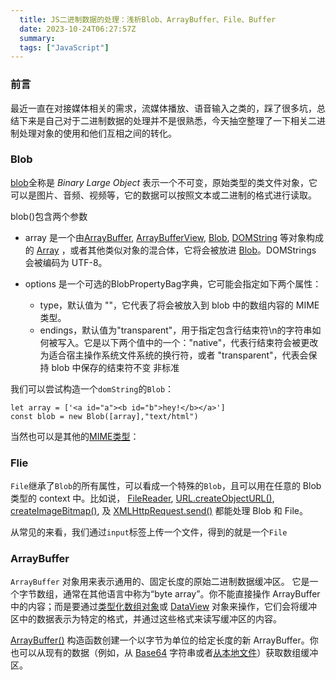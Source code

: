 ```yaml
---
  title: JS二进制数据的处理：浅析Blob、ArrayBuffer、File、Buffer
  date: 2023-10-24T06:27:57Z
  summary:
  tags: ["JavaScript"]
---
```

  
  ### 前言
最近一直在对接媒体相关的需求，流媒体播放、语音输入之类的，踩了很多坑，总结下来是自己对于二进制数据的处理并不是很熟悉，今天抽空整理了一下相关二进制处理对象的使用和他们互相之间的转化。

### Blob
[blob](https://developer.mozilla.org/zh-CN/docs/Web/API/Blob/Blob)全称是 _Binary Large Object_ 表示一个不可变，原始类型的类文件对象，它可以是图片、音频、视频等，它的数据可以按照文本或二进制的格式进行读取。

blob()包含两个参数
+ array 是一个由[ArrayBuffer](https://developer.mozilla.org/zh-CN/docs/Web/JavaScript/Reference/Global_Objects/ArrayBuffer), [ArrayBufferView](https://developer.mozilla.org/zh-CN/docs/Web/JavaScript/Reference/Global_Objects/TypedArray), [Blob](https://developer.mozilla.org/zh-CN/docs/Web/API/Blob), [DOMString](https://developer.mozilla.org/zh-CN/docs/Web/JavaScript/Reference/Global_Objects/String) 等对象构成的 [Array](https://developer.mozilla.org/zh-CN/docs/Web/JavaScript/Reference/Global_Objects/Array) ，或者其他类似对象的混合体，它将会被放进 [Blob](https://developer.mozilla.org/zh-CN/docs/Web/API/Blob)。DOMStrings 会被编码为 UTF-8。
+ options 是一个可选的BlobPropertyBag字典，它可能会指定如下两个属性：

   - type，默认值为 ""，它代表了将会被放入到 blob 中的数组内容的 MIME 类型。
   - endings，默认值为"transparent"，用于指定包含行结束符\n的字符串如何被写入。它是以下两个值中的一个："native"，代表行结束符会被更改为适合宿主操作系统文件系统的换行符，或者 "transparent"，代表会保持 blob 中保存的结束符不变 非标准

我们可以尝试构造一个`domString`的`Blob`：
```
let array = ['<a id="a"><b id="b">hey!</b></a>']
const blob = new Blob([array],"text/html")
```
当然也可以是其他的[MIME类型](https://developer.mozilla.org/zh-CN/docs/Web/HTTP/Basics_of_HTTP/MIME_types/Common_types)：


### Flie
`File`继承了`Blob`的所有属性，可以看成一个特殊的`Blob`，且可以用在任意的 Blob 类型的 context 中。比如说， [FileReader](https://developer.mozilla.org/zh-CN/docs/Web/API/FileReader), [URL.createObjectURL()](https://developer.mozilla.org/zh-CN/docs/Web/API/URL/createObjectURL_static), [createImageBitmap()](https://developer.mozilla.org/en-US/docs/Web/API/createImageBitmap), 及 [XMLHttpRequest.send()](https://developer.mozilla.org/zh-CN/docs/Web/API/XMLHttpRequest#send()) 都能处理 Blob 和 File。

从常见的来看，我们通过`input`标签上传一个文件，得到的就是一个`File`


### ArrayBuffer
`ArrayBuffer` 对象用来表示通用的、固定长度的原始二进制数据缓冲区。
它是一个字节数组，通常在其他语言中称为“byte array”。你不能直接操作 ArrayBuffer 中的内容；而是要通过[类型化数组对象](https://developer.mozilla.org/zh-CN/docs/Web/JavaScript/Reference/Global_Objects/TypedArray)或 [DataView](https://developer.mozilla.org/zh-CN/docs/Web/JavaScript/Reference/Global_Objects/DataView) 对象来操作，它们会将缓冲区中的数据表示为特定的格式，并通过这些格式来读写缓冲区的内容。

[ArrayBuffer()](https://developer.mozilla.org/en-US/docs/Web/JavaScript/Reference/Global_Objects/ArrayBuffer/ArrayBuffer) 构造函数创建一个以字节为单位的给定长度的新 ArrayBuffer。你也可以从现有的数据（例如，从 [Base64](https://developer.mozilla.org/zh-CN/docs/Glossary/Base64) 字符串或者[从本地文件](https://developer.mozilla.org/zh-CN/docs/Web/API/FileReader/readAsArrayBuffer)）获取数组缓冲区。

  
